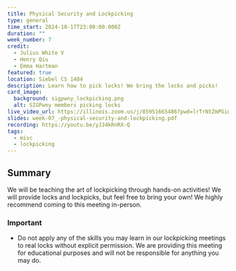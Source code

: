 ```yaml
---
title: Physical Security and Lockpicking
type: general
time_start: 2024-10-17T23:00:00.000Z
duration: ""
week_number: 7
credit:
  - Julius White V
  - Henry Qiu
  - Emma Hartman
featured: true
location: Siebel CS 1404
description: Learn how to pick locks! We bring the locks and picks!
card_image:
  background: sigpwny_lockpicking.png
  alt: SIGPwny members picking locks
live_video_url: https://illinois.zoom.us/j/85951665486?pwd=lrTrNtZmPGinQPgT02NOSckLXHHxlo.1
slides: week-07_-physical-security-and-lockpicking.pdf
recording: https://youtu.be/yJJ4kRnRX-Q
tags:
  - misc
  - lockpicking
---
```

## Summary
We will be teaching the art of lockpicking through hands-on activities! We will provide locks and lockpicks, but feel free to bring your own! We highly recommend coming to this meeting in-person.



### Important

- Do not apply any of the skills you may learn in our lockpicking meetings to real locks without explicit permission. We are providing this meeting for educational purposes and will not be responsible for anything you may do.